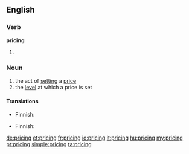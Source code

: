 ==English==

===Verb===
'''pricing'''

# {{present participle of|price}}

===Noun===
{{wikipedia}}
{{en-noun|sg=pricing|-}}

# the act of [[setting]] a [[price]]
# the [[level]] at which a price is set

====Translations====
{{trans-top|act}}
* Finnish: {{t|fi|hinnoittelu}}
{{trans-mid}}
{{trans-bottom}}

{{trans-top|level}}
* Finnish: {{t|fi|hinnoittelu}}
{{trans-mid}}
{{trans-bottom}}

[[de:pricing]]
[[et:pricing]]
[[fr:pricing]]
[[io:pricing]]
[[it:pricing]]
[[hu:pricing]]
[[my:pricing]]
[[pt:pricing]]
[[simple:pricing]]
[[ta:pricing]]